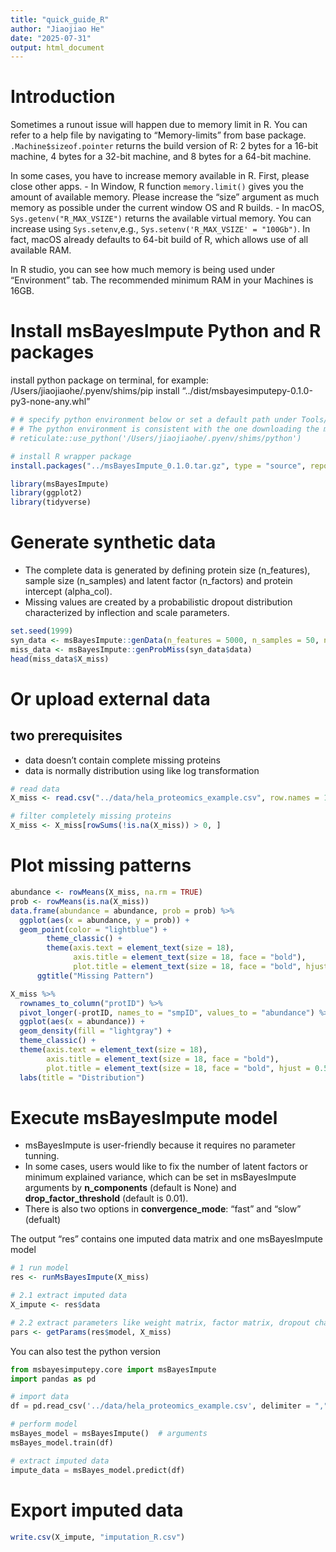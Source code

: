 ```yaml
---
title: "quick_guide_R"
author: "Jiaojiao He"
date: "2025-07-31"
output: html_document
---
```

# Introduction
Sometimes a runout issue will happen due to memory limit in R. You can refer to a help file by navigating to "Memory-limits" from base package. ``.Machine$sizeof.pointer`` returns the build version of R: 2 bytes for a 16-bit machine, 4 bytes for a 32-bit machine, and 8 bytes for a 64-bit machine. 

In some cases, you have to increase memory available in R. First, please close other apps. 
- In Window, R function ```memory.limit()``` gives you the amount of available memory. Please increase the "size" argument as much memory as possible under the current window OS and R builds. 
- In macOS, ``Sys.getenv("R_MAX_VSIZE")`` returns the available virtual memory. You can increase using ``Sys.setenv``,e.g., ``Sys.setenv('R_MAX_VSIZE' = "100Gb")``. In fact, macOS already defaults to 64-bit build of R, which allows use of all available RAM.

In R studio, you can see how much memory is being used under "Environment" tab. The recommended minimum RAM in your Machines is 16GB.

# Install msBayesImpute Python and R packages
install python package on terminal, for example:
/Users/jiaojiaohe/.pyenv/shims/pip install "../dist/msbayesimputepy-0.1.0-py3-none-any.whl"
```r
# # specify python environment below or set a default path under Tools/Global Options. 
# # The python environment is consistent with the one downloading the msbayesimputepy python package
# reticulate::use_python('/Users/jiaojiaohe/.pyenv/shims/python')

# install R wrapper package
install.packages("../msBayesImpute_0.1.0.tar.gz", type = "source", repo = NULL)
```

```r
library(msBayesImpute)
library(ggplot2)
library(tidyverse)
```

# Generate synthetic data
- The complete data is generated by defining protein size (n_features), sample size (n_samples) and latent factor (n_factors) and protein intercept (alpha_col).
- Missing values are created by a probabilistic dropout distribution characterized by inflection and scale parameters.
```r
set.seed(1999)
syn_data <- msBayesImpute::genData(n_features = 5000, n_samples = 50, n_factors = 10, alpha_col = 20)
miss_data <- msBayesImpute::genProbMiss(syn_data$data)
head(miss_data$X_miss)
```

# Or upload external data

## two prerequisites
- data doesn't contain complete missing proteins
- data is normally distribution using like log transformation
```r
# read data
X_miss <- read.csv("../data/hela_proteomics_example.csv", row.names = 1) 

# filter completely missing proteins
X_miss <- X_miss[rowSums(!is.na(X_miss)) > 0, ]
```

# Plot missing patterns
```r
abundance <- rowMeans(X_miss, na.rm = TRUE)
prob <- rowMeans(is.na(X_miss))
data.frame(abundance = abundance, prob = prob) %>%
  ggplot(aes(x = abundance, y = prob)) +
  geom_point(color = "lightblue") +
        theme_classic() +
        theme(axis.text = element_text(size = 18),
              axis.title = element_text(size = 18, face = "bold"),
              plot.title = element_text(size = 18, face = "bold", hjust = 0.5)) +
      ggtitle("Missing Pattern")

X_miss %>%
  rownames_to_column("protID") %>%
  pivot_longer(-protID, names_to = "smpID", values_to = "abundance") %>%
  ggplot(aes(x = abundance)) +
  geom_density(fill = "lightgray") +
  theme_classic() +
  theme(axis.text = element_text(size = 18),
        axis.title = element_text(size = 18, face = "bold"),
        plot.title = element_text(size = 18, face = "bold", hjust = 0.5)) +
  labs(title = "Distribution")
```

# Execute msBayesImpute model
- msBayesImpute is user-friendly because it requires no parameter tunning.
- In some cases, users would like to fix the number of latent factors or minimum explained variance, which can be set in msBayesImpute arguments by **n_components** (default is None) and **drop_factor_threshold** (default is 0.01).
- There is also two options in **convergence_mode**: "fast" and "slow" (defualt)

The output "res" contains one imputed data matrix and one msBayesImpute model
```r
# 1 run model
res <- runMsBayesImpute(X_miss)

# 2.1 extract imputed data
X_impute <- res$data

# 2.2 extract parameters like weight matrix, factor matrix, dropout charactorized by rho & zeta
pars <- getParams(res$model, X_miss)
```
You can also test the python version
```python
from msbayesimputepy.core import msBayesImpute
import pandas as pd

# import data
df = pd.read_csv('../data/hela_proteomics_example.csv', delimiter = ",", index_col = 0)

# perform model
msBayes_model = msBayesImpute()  # arguments
msBayes_model.train(df)

# extract imputed data
impute_data = msBayes_model.predict(df)
```

# Export imputed data
```r
write.csv(X_impute, "imputation_R.csv")
```

